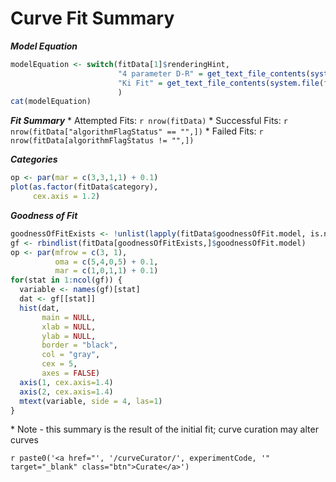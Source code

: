Curve Fit Summary
========================================================

***Model Equation***

```r
modelEquation <- switch(fitData[1]$renderingHint,
                        "4 parameter D-R" = get_text_file_contents(system.file(file.path("rmd","equations"), "ll4.txt", package = "racas")),
                        "Ki Fit" = get_text_file_contents(system.file(file.path("rmd","equations"), "ki.txt", package = "racas"))
                        )
cat(modelEquation)
```

***Fit Summary***
* Attempted Fits: `r nrow(fitData)`
* Successful Fits: `r nrow(fitData["algorithmFlagStatus" == "",])`
* Failed Fits: `r nrow(fitData[algorithmFlagStatus != "",])`

***Categories***

```r
op <- par(mar = c(3,3,1,1) + 0.1)
plot(as.factor(fitData$category),
     cex.axis = 1.2)
```

***Goodness of Fit***

```r
goodnessOfFitExists <- !unlist(lapply(fitData$goodnessOfFit.model, is.null))
gf <- rbindlist(fitData[goodnessOfFitExists,]$goodnessOfFit.model)
op <- par(mfrow = c(3, 1),
          oma = c(5,4,0,5) + 0.1,
          mar = c(1,0,1,1) + 0.1)
for(stat in 1:ncol(gf)) {
  variable <- names(gf)[stat]
  dat <- gf[[stat]]
  hist(dat, 
       main = NULL,
       xlab = NULL,
       ylab = NULL,
       border = "black",
       col = "gray",
       cex = 5,
       axes = FALSE)
  axis(1, cex.axis=1.4)
  axis(2, cex.axis=1.4)
  mtext(variable, side = 4, las=1)
}
```
\* Note - this summary is the result of the initial fit; curve curation may alter curves

`r paste0('<a href="', '/curveCurator/', experimentCode, '" target="_blank" class="btn">Curate</a>')`
